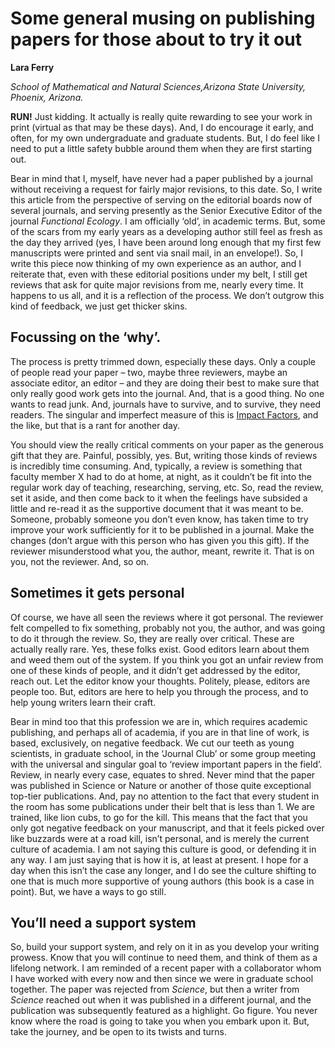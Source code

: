# Some general musing on publishing papers for those about to try it out {#Ferry}

**Lara Ferry**


*School of Mathematical and Natural Sciences,Arizona State University, Phoenix, Arizona.*


**RUN!**  Just kidding. It actually is really quite rewarding to see your work in print (virtual as that may be these days).  And, I do encourage it early, and often, for my own undergraduate and graduate students.  But, I do feel like I need to put a little safety bubble around them when they are first starting out.
 

Bear in mind that I, myself, have never had a paper published by a journal without receiving a request for fairly major revisions, to this date. So, I write this article from the perspective of serving on the editorial boards now of several journals, and serving presently as the Senior Executive Editor of the journal *Functional Ecology*.  I am officially ‘old’, in academic terms. But, some of the scars from my early years as a developing author still feel as fresh as the day they arrived (yes, I have been around long enough that my first few manuscripts were printed and sent via snail mail, in an envelope!). So, I write this piece now thinking of my own experience as an author, and I reiterate that, even with these editorial positions under my belt, I still get reviews that ask for quite major revisions from me, nearly every time.  It happens to us all, and it is a reflection of the process. We don’t outgrow this kind of feedback, we just get thicker skins. 

## Focussing on the ‘why’.

The process is pretty trimmed down, especially these days. Only a couple of people read your paper – two, maybe three reviewers, maybe an associate editor, an editor – and they are doing their best to make sure that only really good work gets into the journal. And, that is a good thing.  No one wants to read junk. And, journals have to survive, and to survive, they need readers. The singular and imperfect measure of this is [Impact Factors](http://www.howtopublishscience.org/impactfactor.html), and the like, but that is a rant for another day.

You should view the really critical comments on your paper as the generous gift that they are. Painful, possibly, yes. But, writing those kinds of reviews is incredibly time consuming.  And, typically, a review is something that faculty member X had to do at home, at night, as it couldn’t be fit into the regular work day of teaching, researching, serving, etc. So, read the review, set it aside, and then come back to it when the feelings have subsided a little and re-read it as the supportive document that it was meant to be. Someone, probably someone you don’t even know, has taken time to try improve your work sufficiently for it to be published in a journal. Make the changes (don’t argue with this person who has given you this gift). If the reviewer misunderstood what you, the author, meant, rewrite it. That is on you, not the reviewer. And, so on.

## Sometimes it gets personal

Of course, we have all seen the reviews where it got personal. The reviewer felt compelled to fix something, probably not you, the author, and was going to do it through the review.  So, they are really over critical. These are actually really rare. Yes, these folks exist. Good editors learn about them and weed them out of the system. If you think you got an unfair review from one of these kinds of people, and it didn’t get addressed by the editor, reach out. Let the editor know your thoughts. Politely, please, editors are people too.  But, editors are here to help you through the process, and to help young writers learn their craft.

Bear in mind too that this profession we are in, which requires academic publishing, and perhaps all of academia, if you are in that line of work, is based, exclusively, on negative feedback. We cut our teeth as young scientists, in graduate school, in the ‘Journal Club’ or some group meeting with the universal and singular goal to ‘review important papers in the field’. Review, in nearly every case, equates to shred. Never mind that the paper was published in Science or Nature or another of those quite exceptional top-tier publications. And, pay no attention to the fact that every student in the room has some publications under their belt that is less than 1.  We are trained, like lion cubs, to go for the kill. This means that the fact that you only got negative feedback on your manuscript, and that it feels picked over like buzzards were at a road kill, isn’t personal, and is merely the current culture of academia. I am not saying this culture is good, or defending it in any way. I am just saying that is how it is, at least at present. I hope for a day when this isn’t the case any longer, and I do see the culture shifting to one that is much more supportive of young authors (this book is a case in point). But, we have a ways to go still.

## You'll need a support system

So, build your support system, and rely on it in as you develop your writing prowess. Know that you will continue to need them, and think of them as a lifelong network. I am reminded of a recent paper with a collaborator whom I have worked with every now and then since we were in graduate school together. The paper was rejected from *Science*, but then a writer from *Science* reached out when it was published in a different journal, and the publication was subsequently featured as a highlight. Go figure. You never know where the road is going to take you when you embark upon it.  But, take the journey, and be open to its twists and turns. 
